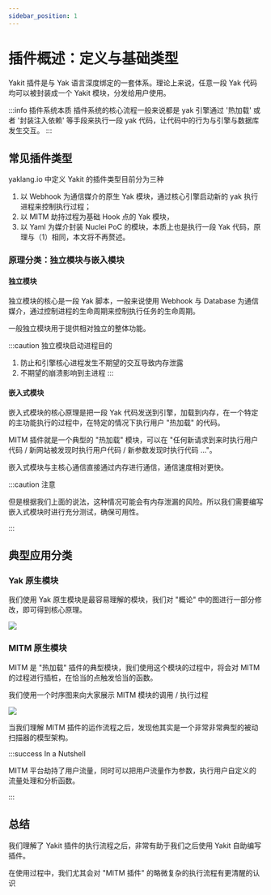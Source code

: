 ---
sidebar_position: 1
---




# 插件概述：定义与基础类型

Yakit 插件是与 Yak 语言深度绑定的一套体系。理论上来说，任意一段 Yak 代码均可以被封装成一个 Yakit 模块，分发给用户使用。

:::info 插件系统本质
插件系统的核心流程一般来说都是 yak 引擎通过 '热加载' 或者 '封装注入依赖' 等手段来执行一段 yak 代码，让代码中的行为与引擎与数据库发生交互。
:::

<TOCInline toc={toc} />

## 常见插件类型

yaklang.io 中定义 Yakit 的插件类型目前分为三种

1. 以 Webhook 为通信媒介的原生 Yak 模块，通过核心引擎启动新的 yak 执行进程来控制执行过程；
2. 以 MITM 劫持过程为基础 Hook 点的 Yak 模块，
3. 以 Yaml 为媒介封装 Nuclei PoC 的模块，本质上也是执行一段 Yak 代码，原理与（1）相同，本文将不再赘述。

### 原理分类：独立模块与嵌入模块

#### 独立模块

独立模块的核心是一段 Yak 脚本，一般来说使用 Webhook 与 Database 为通信媒介，通过控制进程的生命周期来控制执行任务的生命周期。

一般独立模块用于提供相对独立的整体功能。

:::caution 独立模块启动进程目的

1. 防止和引擎核心进程发生不期望的交互导致内存泄露
2. 不期望的崩溃影响到主进程
:::

#### 嵌入式模块

嵌入式模块的核心原理是把一段 Yak 代码发送到引擎，加载到内存，在一个特定的主功能执行的过程中，在特定的情况下执行用户 "热加载" 的代码。

MITM 插件就是一个典型的 "热加载" 模块，可以在 "任何新请求到来时执行用户代码 / 新网站被发现时执行用户代码 / 新参数发现时执行代码 ..."。

嵌入式模块与主核心通信直接通过内存进行通信，通信速度相对更快。

:::caution 注意

但是根据我们上面的说法，这种情况可能会有内存泄漏的风险。所以我们需要编写嵌入式模块时进行充分测试，确保可用性。

:::

## 典型应用分类

### Yak 原生模块

我们使用 Yak 原生模块是最容易理解的模块，我们对 "概论" 中的图进行一部分修改，即可得到核心原理。

![](/img/products/yakit/yakit-plugin-yak-native.png)

### MITM 原生模块

MITM 是 "热加载" 插件的典型模块，我们使用这个模块的过程中，将会对 MITM 的过程进行插桩，在恰当的点触发恰当的函数。

我们使用一个时序图来向大家展示 MITM 模块的调用 / 执行过程

![](/img/products/yakit/yakit-plugin-mitm-plugin.png)

当我们理解 MITM 插件的运作流程之后，发现他其实是一个非常非常典型的被动扫描器的模型架构。

:::success In a Nutshell

MITM 平台劫持了用户流量，同时可以把用户流量作为参数，执行用户自定义的流量处理和分析函数。

:::

## 总结

我们理解了 Yakit 插件的执行流程之后，非常有助于我们之后使用 Yakit 自助编写插件。

在使用过程中，我们尤其会对 "MITM 插件" 的略微复杂的执行流程有更清醒的认识
